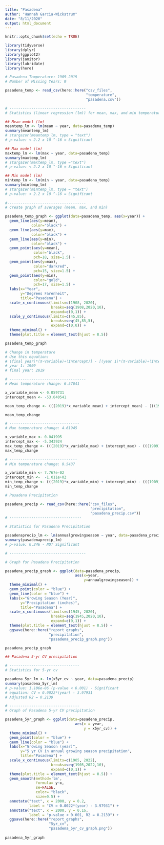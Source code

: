 ```yaml
---
title: "Pasadena"
author: "Hannah Garcia-Wickstrum"
date: "8/11/2020"
output: html_document
---
```


```r
knitr::opts_chunk$set(echo = TRUE)
```

```r
library(tidyverse)
library(dplyr)
library(ggplot2)
library(janitor)
library(lubridate)
library(here)
```

```r
# Pasadena Temperature: 1909-2019
# Number of Missing Years: 0

pasadena_temp <- read_csv(here::here("csv_files",
                                     "temperature",
                                     "pasadena.csv"))

# -----------------------------------
# Statistics (linear regression (lm)) for mean, max, and min temperature in Pasadena

## Mean model (lm)
meantemp_lm <- lm(mean ~ year, data=pasadena_temp)
summary(meantemp_lm)
# stargazer(meantemp_lm, type = "text")
# p-value: < 2.2 x 10 ^-16 = Significant

## Max model (lm)
maxtemp_lm <- lm(max ~ year, data=pasadena_temp)
summary(maxtemp_lm)
# stargazer(maxtemp_lm, type ="text")
# p-value: < 2.2 x 10 ^-16 = Significant

## Min model (lm)
mintemp_lm <- lm(min ~ year, data=pasadena_temp)
summary(mintemp_lm)
# stargazer(mintemp_lm, type = "text")
# p-value: < 2.2 x 10 ^-16 = Significant
 
#------------------------------------
# Create graph of averages (mean, max, and min)

pasadena_temp_graph <- ggplot(data=pasadena_temp, aes(x=year)) +
  geom_line(aes(y=mean), 
            color="black") +
  geom_line(aes(y=max), 
            color="black") +
  geom_line(aes(y=min), 
            color="black") +
  geom_point(aes(y=mean), 
             color="black", 
             pch=18, size=1.5) +
  geom_point(aes(y=max), 
             color="darkred",
             pch=15, size=1.5) +
  geom_point(aes(y=min), 
             color="gold", 
             pch=17, size=1.5) +
  labs(x="Year",
       y="Degrees Farenheit", 
       title="Pasadena") +
  scale_x_continuous(limits=c(1908, 2020), 
                     breaks=seq(1908,2020,10), 
                     expand=c(0,1)) +
  scale_y_continuous(limits=c(45,85), 
                     breaks=seq(45,85,5), 
                     expand=c(0,0)) +
  theme_minimal() +
  theme(plot.title = element_text(hjust = 0.5))

pasadena_temp_graph
```

```r
# Change in temperature
# Use this equation: 
# (final year)*(X-Variable)+(Intercept)] - [(year 1)*(X-Variable)+(Intercept)
# year 1: 1909
# final year: 2019

# -----------------------------------
# Mean temperature change: 6.57041

x_variable_mean <- 0.059731
intercept_mean <- -53.040541

mean_temp_change <- (((2019)*x_variable_mean) + intercept_mean) - (((1909)*x_variable_mean) + intercept_mean)

mean_temp_change

# --------------------------------
# Max temperature change: 4.61945 

x_variable_max <- 0.041995 
intercept_max <- -5.343924
max_temp_change <- (((2019)*x_variable_max) + intercept_max) - (((1909)*x_variable_max) + intercept_max)
max_temp_change

# -------------------------------
# Min temperature change: 8.5437

x_variable_min <- 7.767e-02
intercept_min <-  -1.011e+02
min_temp_change <- (((2019)*x_variable_min) + intercept_min) - (((1909)*x_variable_min) + intercept_min)
min_temp_change
```



```r
# Pasadena Precipitation

pasadena_precip <- read_csv(here::here("csv_files",
                                       "precipitation",
                                       "pasadena_precip.csv"))
# ---------------------------------

# Statistics for Pasadena Precipitation

pasadenaprecip_lm <- lm(annualgrowingseason ~ year, data=pasadena_precip)
summary(pasadenaprecip_lm)
# p-value: 0.246 - NOT Significant

# -----------------------------------

# Graph for Pasadena Precipitation 

pasadena_precip_graph <- ggplot(data=pasadena_precip,
                                aes(x=year,
                                    y=annualgrowingseason)) +
  theme_minimal() +
  geom_point(color = "blue") +
  geom_line(color = "blue") + 
  labs(x="Growing Season (Year)",
       y="Precipitation (inches)",
       title="Pasadena") +
  scale_x_continuous(limits=c(1945, 2020),
                     breaks=seq(1945,2020,10),
                     expand=c(0,1)) +
  theme(plot.title = element_text(hjust = 0.5)) +
  ggsave(here::here("report_graphs",
                    "precipitation",
                    "pasadena_precip_graph.png"))

pasadena_precip_graph

```

```r
## Pasadena 5-yr CV precipitation 

# --------------------------------
# Statistics for 5-yr cv

pasadena_5yr_lm <- lm(x5yr_cv ~ year, data=pasadena_precip)
summary(pasadena_5yr_lm)
# p-value: 1.106e-06 (p-value < 0.001) - Significant
# equation: CV = 0.0022*(year) - 3.97931
# Adjusted R2 = 0.2139

# --------------------------------
# Graph of Pasadena 5-yr CV precipitation

pasadena_5yr_graph <- ggplot(data=pasadena_precip,
                                aes(x = year,
                                    y = x5yr_cv)) +
  theme_minimal() +
  geom_point(color = "blue") +
  geom_line(color = "blue") + 
  labs(x="Growing Season (year)",
       y="5 yr CV in annual growing season precipitation",
       title="Pasadena") +
  scale_x_continuous(limits=c(1905, 2022),
                     breaks=seq(1905,2022,10),
                     expand=c(0,1)) +
  theme(plot.title = element_text(hjust = 0.5)) +
  geom_smooth(method='lm',
              formula= y~x,
              se=FALSE,
              color= "black",
              size=0.5) +
  annotate("text", x = 2000, y = 0.2,
           label = "CV = 0.0022*(year) - 3.97931") +
  annotate("text", x = 2000, y = 0.16,
           label = "p-value < 0.001, R2 = 0.2139") +
  ggsave(here::here("report_graphs",
                    "5yr_cv",
                    "pasadena_5yr_cv_graph.png"))
  
pasadena_5yr_graph
```

